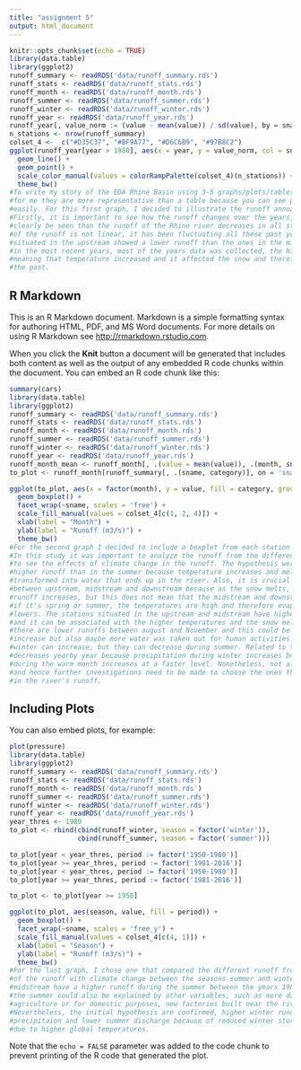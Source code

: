 ```yaml
---
title: "assignment 5"
output: html_document
---
```


```r
knitr::opts_chunk$set(echo = TRUE)
library(data.table)
library(ggplot2)
runoff_summary <- readRDS('data/runoff_summary.rds')
runoff_stats <- readRDS('data/runoff_stats.rds')
runoff_month <- readRDS('data/runoff_month.rds')
runoff_summer <- readRDS('data/runoff_summer.rds')
runoff_winter <- readRDS('data/runoff_winter.rds')
runoff_year <- readRDS('data/runoff_year.rds')
runoff_year[, value_norm := (value - mean(value)) / sd(value), by = sname]
n_stations <- nrow(runoff_summary)
colset_4 <-  c("#D35C37", "#BF9A77", "#D6C6B9", "#97B8C2")
ggplot(runoff_year[year > 1980], aes(x = year, y = value_norm, col = sname)) +
  geom_line() +
  geom_point() + 
  scale_color_manual(values = colorRampPalette(colset_4)(n_stations)) +
  theme_bw()
#To write my story of the EDA Rhine Basin using 3-5 graphs/plots/tables, I chose to use 3 graphs because
#for me they are more representative than a table because you can see patterns and understand them more
#easily. For this first graph, I decided to illustrate the runoff annual mean of each station and the years.
#Firstly, it is important to see how the runoff changes over the years, if it increases or decreases. It can
#clearly be seen than the runoff of the Rhine river decreases in all stations. However, this decrease of the 
#of the runoff is not linear, it has been fluctuating all these past years. Moreover, in the past, the stations
#situated in the upstream showed a lower runoff than the ones in the midstream and downstream. However, 
#in the most recent years, most of the years data was collected, the highest runoff were in the upstream,
#meaning that temperature increased and it affected the snow and therefore there is a higher runoff than in
#the past. 
```

## R Markdown

This is an R Markdown document. Markdown is a simple formatting syntax for authoring HTML, PDF, and MS Word documents. For more details on using R Markdown see <http://rmarkdown.rstudio.com>.

When you click the **Knit** button a document will be generated that includes both content as well as the output of any embedded R code chunks within the document. You can embed an R code chunk like this:

```r
summary(cars)
library(data.table)
library(ggplot2)
runoff_summary <- readRDS('data/runoff_summary.rds')
runoff_stats <- readRDS('data/runoff_stats.rds')
runoff_month <- readRDS('data/runoff_month.rds')
runoff_summer <- readRDS('data/runoff_summer.rds')
runoff_winter <- readRDS('data/runoff_winter.rds')
runoff_year <- readRDS('data/runoff_year.rds')
runoff_month_mean <- runoff_month[, .(value = mean(value)), .(month, sname)]
to_plot <- runoff_month[runoff_summary[, .(sname, category)], on = 'sname']

ggplot(to_plot, aes(x = factor(month), y = value, fill = category, group = month)) +
  geom_boxplot() +
  facet_wrap(~sname, scales = 'free') +
  scale_fill_manual(values = colset_4[c(1, 2, 4)]) +
  xlab(label = "Month") +
  ylab(label = "Runoff (m3/s)") +
  theme_bw()
#For the second graph I decided to include a boxplot from each station with the different months.
#In this study it was important to analyze the runoff from the different seasons (mainly summer and winter)
#to see the effects of climate change in the runoff. The hypothesis were that in the winter there is a 
#higher runoff than in the summer because temperature increases and melts the snow and it is later
#transformed into water that ends up in the river. Also, it is crucial to classify the different stations
#between upstream, midstream and downstream because as the snow melts, it goes to the river and the upstream
#runoff increases, but this does not mean that the midstream and downstream runoff also increases because
#if it's spring or summer, the temperatures are high and therefore evaporation is higher, hence the runoff
#lowers. The stations situated in the upstream and midstream have higher runoffs between may and September
#and it can be associated with the higher temperatures and the snow melting. Whereas in the downstream stations
#there are lower runoffs between august and November and this could be mainly explained with the temperature
#increase but also maybe more water was taken out for human activities.In addition, precipitation during 
#winter can increase, but they can decrease during summer. Related to the first figure, this is why runoff 
#decreases yearby year because precipitation during winter increases but at the same time, evapotranspiration
#during the warm month increases at a faster level. Nonetheless, not all the stations can be representative
#and hence further investigations need to be made to choose the ones that express more accurate what happens
#in the river's runoff.
```

## Including Plots

You can also embed plots, for example:

```r
plot(pressure)
library(data.table)
library(ggplot2)
runoff_summary <- readRDS('data/runoff_summary.rds')
runoff_stats <- readRDS('data/runoff_stats.rds')
runoff_month <- readRDS('data/runoff_month.rds')
runoff_summer <- readRDS('data/runoff_summer.rds')
runoff_winter <- readRDS('data/runoff_winter.rds')
runoff_year <- readRDS('data/runoff_year.rds')
year_thres <- 1980
to_plot <- rbind(cbind(runoff_winter, season = factor('winter')), 
                 cbind(runoff_summer, season = factor('summer'))) 

to_plot[year < year_thres, period := factor('1950-1980')]
to_plot[year >= year_thres, period := factor('1981-2016')]
to_plot[year < year_thres, period := factor('1950-1980')]
to_plot[year >= year_thres, period := factor('1981-2016')]

to_plot <- to_plot[year >= 1950]

ggplot(to_plot, aes(season, value, fill = period)) +
  geom_boxplot() +
  facet_wrap(~sname, scales = 'free_y') +
  scale_fill_manual(values = colset_4[c(4, 1)]) +
  xlab(label = "Season") +
  ylab(label = "Runoff (m3/s)") +
  theme_bw()
#For the last graph, I chose one that compared the different runoff from different years to see the behavior
#of the runoff with climate change between the seasons summer and winter. Stations situated in the up and 
#midstream have a higher runoff during the summer between the years 1981-2016 compared to the mean between the #years 1950-1980. Stations in the downstream seem to have a slight decrease in the mean runoff during the summer. On the other hand, during the winter, all stations had a lower runoff in the past than in the recent years. This could again be explained by the snow melting in higher altitudes. The decrease of runoff during
#the summer could also be explained by other variables, such as more dams built, more water being used for
#agriculture or for domestic purposes, new factories built near the river that take the water from it, etc. 
#Nevertheless, the initial hypothesis are confirmed, higher winter runoff due to snow melting and increased
#precipitaion and lower summer discharge because of reduced winter storage and higher evapotranspiration 
#due to higher global temperatures. 
```

Note that the `echo = FALSE` parameter was added to the code chunk to prevent printing of the R code that generated the plot.
